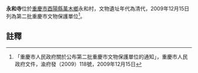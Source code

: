 {{msg:重慶市文物保護單位
|名稱 = 永和寺
|編號 = 81
|圖片 = 
|級別 = 6
|分類 = 
|時代 = 清代
|地點 = [[酉陽縣|酉陽縣]][[萬木鄉|萬木鄉]]永和村
|坐標 = 
|登錄 = 2009年12月15日
}}
'''永和寺'''位於[[重慶市|重慶市]][[酉陽縣|酉陽縣]][[萬木鄉|萬木鄉]]永和村，文物遺址年代為清代，2009年12月15日列為第二批重慶市文物保護單位<ref>「重慶市人民政府關於公布第二批重慶市文物保護單位的通知」，重慶市人民政府文件，渝府發（2009）118號，2009年12月15日</ref>。
== 註釋 ==
{{reflist}}
{{文物保護單位小作品}}